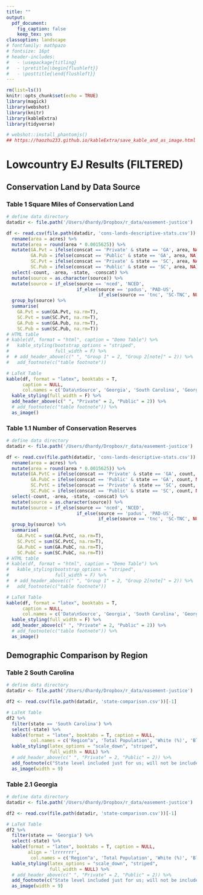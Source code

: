```yaml
---
title: ""
output: 
  pdf_document:
    fig_caption: false
    keep_tex: yes
classoption: landscape
# fontfamily: mathpazo
# fontsize: 16pt
# header-includes:
#   - \usepackage{titling}
#   - \pretitle{\begin{flushleft}}
#   - \posttitle{\end{flushleft}}
---
```


```r

rm(list=ls())
knitr::opts_chunk$set(echo = TRUE)
library(magick)
library(webshot)
library(knitr)
library(kableExtra)
library(tidyverse)

# webshot::install_phantomjs()
## https://haozhu233.github.io/kableExtra/save_kable_and_as_image.html
```
# Lowcountry EJ Results (FILTERED)
## Conservation Land by Data Source
### Table 1 Square Miles of Conservation Land
```r

# define data directory
datadir <- file.path('/Users/dhardy/Dropbox/r_data/easement-justice')

df <- read.csv(file.path(datadir, 'cons-lands-descriptive-stats.csv'))[-1] %>%
  rename(area = acres) %>%
  mutate(area = round(area * 0.0015625)) %>%
  mutate(GA.Pvt = ifelse(conscat == 'Private' & state == 'GA', area, NA),
         GA.Pub = ifelse(conscat == 'Public' & state == 'GA', area, NA),
         SC.Pvt = ifelse(conscat == 'Private' & state == 'SC', area, NA),
         SC.Pub = ifelse(conscat == 'Public' & state == 'SC', area, NA)) %>%
  select(-count, -area, -state, -conscat) %>%
  mutate(source = as.character(source)) %>%
  mutate(source = if_else(source == 'nced', 'NCED', 
                          if_else(source == 'padus', 'PAD-US',
                                  if_else(source == 'tnc', 'SC-TNC', NULL)))) %>%
  group_by(source) %>%
  summarise(
    GA.Pvt = sum(GA.Pvt, na.rm=T),
    SC.Pvt = sum(SC.Pvt, na.rm=T),
    GA.Pub = sum(GA.Pub, na.rm=T),
    SC.Pub = sum(SC.Pub, na.rm=T))
# HTML table
# kable(df, format = "html", caption = "Demo Table") %>%
#   kable_styling(bootstrap_options = "striped",
#                 full_width = F) %>%
#  # add_header_above(c(" ", "Group 1" = 2, "Group 2[note]" = 2)) %>%
#   add_footnote(c("table footnote")) 

# LaTeX Table
kable(df, format = "latex", booktabs = T, 
      caption = NULL,
      col.names = c('Data\nSource', 'Georgia', 'South Carolina', 'Georgia', 'South Carolina')) %>%
  kable_styling(full_width = F) %>%
  add_header_above(c(" ", "Private" = 2, "Public" = 2)) %>%
  # add_footnote(c("table footnote")) %>%
  as_image()
```

### Table 1.1 Number of Conservation Reserves
```r

# define data directory
datadir <- file.path('/Users/dhardy/Dropbox/r_data/easement-justice')

df <- read.csv(file.path(datadir, 'cons-lands-descriptive-stats.csv'))[-1] %>%
  rename(area = acres) %>%
  mutate(area = round(area * 0.0015625)) %>%
  mutate(GA.PvtC = ifelse(conscat == 'Private' & state == 'GA', count, NA),
         GA.PubC = ifelse(conscat == 'Public' & state == 'GA', count, NA),
         SC.PvtC = ifelse(conscat == 'Private' & state == 'SC', count, NA),
         SC.PubC = ifelse(conscat == 'Public' & state == 'SC', count, NA)) %>%
  select(-count, -area, -state, -conscat) %>%
  mutate(source = as.character(source)) %>%
  mutate(source = if_else(source == 'nced', 'NCED', 
                          if_else(source == 'padus', 'PAD-US',
                                  if_else(source == 'tnc', 'SC-TNC', NULL)))) %>%
  group_by(source) %>%
  summarise(
    GA.PvtC = sum(GA.PvtC, na.rm=T),
    SC.PvtC = sum(SC.PvtC, na.rm=T),
    GA.PubC = sum(GA.PubC, na.rm=T),
    SC.PubC = sum(SC.PubC, na.rm=T))
# HTML table
# kable(df, format = "html", caption = "Demo Table") %>%
#   kable_styling(bootstrap_options = "striped",
#                 full_width = F) %>%
#  # add_header_above(c(" ", "Group 1" = 2, "Group 2[note]" = 2)) %>%
#   add_footnote(c("table footnote")) 

# LaTeX Table
kable(df, format = "latex", booktabs = T, 
      caption = NULL,
      col.names = c('Data\nSource', 'Georgia', 'South Carolina', 'Georgia', 'South Carolina')) %>%
  kable_styling(full_width = F) %>%
  add_header_above(c(" ", "Private" = 2, "Public" = 2)) %>%
  # add_footnote(c("table footnote")) %>%
  as_image()
```

## Demographic Comparison by Region
### Table 2 South Carolina
```r
# define data directory
datadir <- file.path('/Users/dhardy/Dropbox/r_data/easement-justice')

df2 <- read.csv(file.path(datadir, 'state-comparison.csv'))[-1] 

# LaTeX Table
df2 %>%
  filter(state == 'South Carolina') %>%
  select(-state) %>%
  kable(format = "latex", booktabs = T, caption = NULL,
         col.names = c('Region^a', 'Total Population', 'White (%)', 'Black (%)', 'Other Race (%)', 'Latinx (%)', 'People of Color (%)', 'Median Income')) %>%
  kable_styling(latex_options = "scale_down", "striped",
                full_width = NULL) %>%
  # add_header_above(c(" ", "Private" = 2, "Public" = 2)) %>%
  add_footnote(c("State level included just for us; will not be included in pub")) %>%
  as_image(width = 9)
```

### Table 2.1 Georgia
```r

# define data directory
datadir <- file.path('/Users/dhardy/Dropbox/r_data/easement-justice')

df2 <- read.csv(file.path(datadir, 'state-comparison.csv'))[-1] 

# LaTeX Table
df2 %>%
  filter(state == 'Georgia') %>%
  select(-state) %>%
  kable(format = "latex", booktabs = T, caption = NULL, 
        align = 'lrrrrrrr',
         col.names = c('Region^a', 'Total Population', 'White (%)', 'Black (%)', 'Other Race (%)', 'Latinx (%)', 'People of Color (%)', 'Median Income')) %>%
  kable_styling(latex_options = "scale_down", "striped",
                full_width = NULL) %>%
  # add_header_above(c(" ", "Private" = 2, "Public" = 2)) %>%
  add_footnote(c("State level included just for us; will not be included in pub")) %>%
  as_image(width = 9)
```